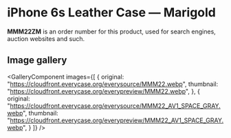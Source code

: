 
# iPhone 6s Leather Case — Marigold

<Callout type='info' emoji='👉🏻'>**MMM22ZM** is an order number for this product, used for search engines, auction websites and such.</Callout>

## Image gallery

<GalleryComponent
    images={[
      {
        original: "https://cloudfront.everycase.org/everysource/MMM22.webp",
        thumbnail: "https://cloudfront.everycase.org/everypreview/MMM22.webp",
      },
      {
        original: "https://cloudfront.everycase.org/everysource/MMM22_AV1_SPACE_GRAY.webp",
        thumbnail: "https://cloudfront.everycase.org/everypreview/MMM22_AV1_SPACE_GRAY.webp",
      }
    ]}
  />
